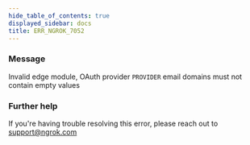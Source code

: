 ```yaml
---
hide_table_of_contents: true
displayed_sidebar: docs
title: ERR_NGROK_7052
---
```


### Message

Invalid edge module, OAuth provider `PROVIDER` email domains must not contain empty values

### Further help

If you're having trouble resolving this error, please reach out to [support@ngrok.com](mailto:support@ngrok.com?subject=Help%20with%20ERR_NGROK_7052)
